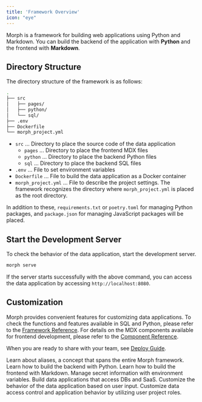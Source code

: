 ```yaml
---
title: 'Framework Overview'
icon: "eye"
---
```


Morph is a framework for building web applications using Python and Markdown. You can build the backend of the application with **Python** and the frontend with **Markdown**.


## Directory Structure

The directory structure of the framework is as follows:

```bash workdir
.
├── src
│   ├── pages/
│   ├── python/
│   └── sql/
├── .env
├── Dockerfile
└── morph_project.yml
```

- `src` ... Directory to place the source code of the data application
  - `pages` ... Directory to place the frontend MDX files
  - `python` ... Directory to place the backend Python files
  - `sql` ... Directory to place the backend SQL files
- `.env` ... File to set environment variables
- `Dockerfile` ... File to build the data application as a Docker container
- `morph_project.yml` ... File to describe the project settings. The framework recognizes the directory where `morph_project.yml` is placed as the root directory.

In addition to these, `requirements.txt` or `poetry.toml` for managing Python packages, and `package.json` for managing JavaScript packages will be placed.

## Start the Development Server

To check the behavior of the data application, start the development server.

```bash Shell
morph serve
```

If the server starts successfully with the above command, you can access the data application by accessing `http://localhost:8080`.

## Customization

Morph provides convenient features for customizing data applications.
To check the functions and features available in SQL and Python, please refer to the [Framework Reference](/reference/ja/framework/morph-project).
For details on the MDX components available for frontend development, please refer to the [Component Reference](/data-application/ja/data-component-table).

When you are ready to share with your team, see [Deploy Guide](/docs/en/quickstart/dashboard-setup).

<CardGroup cols={2}>
    <Card title="Alias" icon="square-1" href="/docs/ja/develop/guides/alias">
        Learn about aliases, a concept that spans the entire Morph framework.
    </Card>
    <Card title="Building the Backend" icon="square-2" href="/docs/ja/develop/guides/building-backend">
        Learn how to build the backend with Python.
    </Card>
    <Card title="Building the Frontend" icon="square-3" href="/docs/ja/develop/guides/building-frontend">
        Learn how to build the frontend with Markdown.
    </Card>
    <Card title="Environment Variables" icon="square-4" href="/docs/ja/develop/guides/environment-variables">
        Manage secret information with environment variables.
    </Card>
    <Card title="Connecting to DB/SaaS" icon="square-5" href="/docs/ja/develop/guides/integration">
        Build data applications that access DBs and SaaS.
    </Card>
    <Card title="Using Variables" icon="square-6" href="/docs/ja/develop/guides/variables">
        Customize the behavior of the data application based on user input.
    </Card>
    <Card title="Role-Based Access Control" icon="square-7" href="/docs/ja/develop/guides/user-role">
        Customize data access control and application behavior by utilizing user project roles.
    </Card>
</CardGroup>
